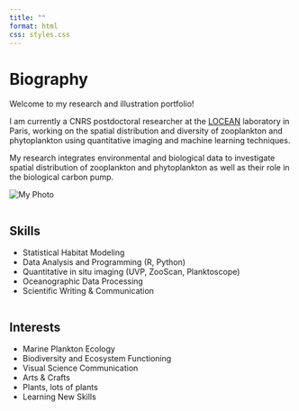 ```yaml
---
title: ""
format: html
css: styles.css
---
```


:::::::::: content-container
:::::: bio-photo-container
::: bio-column

<h1>Biography</h1>

<p>Welcome to my research and illustration portfolio!</p>

<p>I am currently a CNRS postdoctoral researcher at the <a href="https://www.locean.ipsl.fr/" target="_blank">LOCEAN</a> laboratory in Paris, working on the spatial distribution and diversity of zooplankton and phytoplankton using quantitative imaging and machine learning techniques.</p>

<p>My research integrates environmental and biological data to investigate spatial distribution of zooplankton and phytoplankton as well as their role in the biological carbon pump.</p>
:::

:::: photo-column
::: photo
<img src="images/CV_pic.png" alt="My Photo" class="profile-photo"/>
:::
:::
::::::

::::: two-column-container
::: column
<h2>Skills</h2>

<ul>

<li>Statistical Habitat Modeling</li>

<li>Data Analysis and Programming (R, Python)</li>

<li>Quantitative in situ imaging (UVP, ZooScan, Planktoscope)</li>

<li>Oceanographic Data Processing</li>

<li>Scientific Writing & Communication</li>

</ul>

:::

::: column
<h2>Interests</h2>

<ul>

<li>Marine Plankton Ecology</li>

<li>Biodiversity and Ecosystem Functioning</li>

<li>Visual Science Communication</li>

<li>Arts & Crafts</li>

<li>Plants, lots of plants</li>

<li>Learning New Skills</li>

</ul>

:::
:::::
::::::::::
